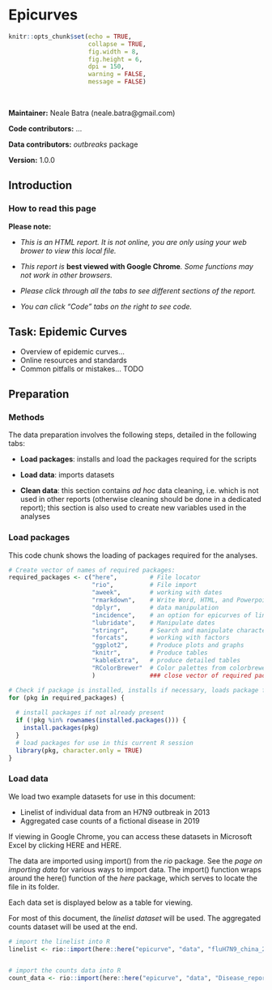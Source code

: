 
# Epicurves

```r
knitr::opts_chunk$set(echo = TRUE,
                      collapse = TRUE,
                      fig.width = 8,
                      fig.height = 6,
                      dpi = 150,
                      warning = FALSE,
                      message = FALSE)
```

<br>

**Maintainer:** Neale Batra (neale.batra@gmail.com)

**Code contributors:** ...

**Data contributors:** *outbreaks* package

**Version:** 1.0.0 





<!-- ======================================================= -->
<!-- ======================================================= -->
<!-- ======================================================= -->
## Introduction {.tabset .tabset-fade .tabset-pills}


<!-- ======================================================= -->
### How to read this page
  
**Please note:**  

* *This is an HTML report. It is not online, you are only using your web brower to view this local file.*  

* *This report is ***best viewed with Google Chrome***. Some functions may not work in other browsers.*  

* *Please click through all the tabs to see different sections of the report.*  

* *You can click "Code" tabs on the right to see code.*  




<!-- ======================================================= -->
<!-- ======================================================= -->
<!-- ======================================================= -->
## Task: Epidemic Curves {.tabset .tabset-fade .tabset-pills}

* Overview of epidemic curves...  
* Online resources and standards  
* Common pitfalls or mistakes...
TODO



<!-- ======================================================= -->
<!-- ======================================================= -->
<!-- ======================================================= -->
## Preparation {.tabset .tabset-fade .tabset-pills}


<!-- ======================================================= -->
### Methods

The data preparation involves the following steps, detailed in the following tabs:


* **Load packages**: installs and load the packages required for the scripts  

* **Load data**: imports datasets

* **Clean data**: this section contains *ad hoc* data cleaning, i.e. which is
  not used in other reports (otherwise cleaning should be done in a dedicated
  report); this section is also used to create new variables used in the
  analyses


<!-- ======================================================= -->
### Load packages

This code chunk shows the loading of packages required for the analyses. 

```r
# Create vector of names of required packages:
required_packages <- c("here",         # File locator
                       "rio",          # File import
                       "aweek",        # working with dates
                       "rmarkdown",    # Write Word, HTML, and Powerpoint files
                       "dplyr",        # data manipulation
                       "incidence",    # an option for epicurves of linelist data
                       "lubridate",    # Manipulate dates    
                       "stringr",      # Search and manipulate character strings
                       "forcats",      # working with factors
                       "ggplot2",      # Produce plots and graphs
                       "knitr",        # Produce tables
                       "kableExtra",   # produce detailed tables
                       "RColorBrewer"  # Color palettes from colorbrewer2.org
                       )               ### close vector of required packages

# Check if package is installed, installs if necessary, loads package for current session
for (pkg in required_packages) {
  
  # install packages if not already present
  if (!pkg %in% rownames(installed.packages())) {
    install.packages(pkg)
  }
  # load packages for use in this current R session 
  library(pkg, character.only = TRUE)
}
```



<!-- ======================================================= -->
### Load data

We load two example datasets for use in this document:  

* Linelist of individual data from an H7N9 outbreak in 2013  
* Aggregated case counts of a fictional disease in 2019

If viewing in Google Chrome, you can access these datasets in Microsoft Excel by clicking HERE and HERE.  

The data are imported using import() from the *rio* package. See the *page on importing data* for various ways to import data. The import() function wraps around the here() function of the *here* package, which serves to locate the file in its folder.  

Each data set is displayed below as a table for viewing.

For most of this document, the *linelist dataset* will be used. The aggregated counts dataset will be used at the end.  


```r
# import the linelist into R
linelist <- rio::import(here::here("epicurve", "data", "fluH7N9_china_2013.csv"))


# import the counts data into R
count_data <- rio::import(here::here("epicurve", "data", "Disease_reports_aggregated.xlsx"))

```


